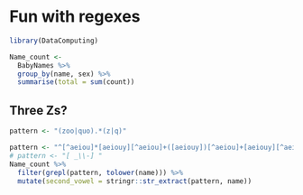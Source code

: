 # Fun with regexes

```r
library(DataComputing)
```

```r
Name_count <-
  BabyNames %>%
  group_by(name, sex) %>%
  summarise(total = sum(count))
```

## Three Zs?

```r
pattern <- "(zoo|quo).*(z|q)"

pattern <- "^[^aeiou]*[aeiouy][^aeiou]+([aeiouy])[^aeiou]+[aeiouy][^aeiou]+[aeiouy][^aeiou]+[aeiouy]$"   # Five vowels 
# pattern <- "[ _\\-] "
Name_count %>%
  filter(grepl(pattern, tolower(name))) %>% 
  mutate(second_vowel = stringr::str_extract(pattern, name))

```




